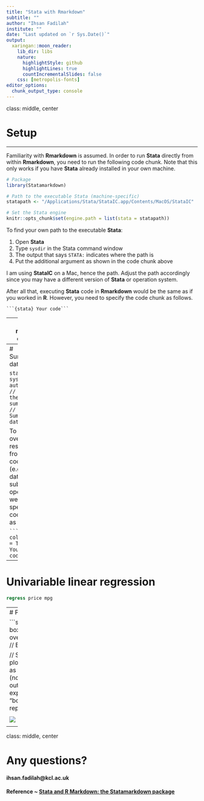 ```yaml
---
title: "Stata with Rmarkdown"
subtitle: ""
author: "Ihsan Fadilah"
institute: ""
date: "Last updated on `r Sys.Date()`"
output:
  xaringan::moon_reader:
    lib_dir: libs
    nature:
      highlightStyle: github
      highlightLines: true
      countIncrementalSlides: false
    css: [metropolis-fonts]
editor_options: 
  chunk_output_type: console
---
```

class: middle, center

# Setup

---

Familiarity with **Rmarkdown** is assumed. In order to run **Stata** directly from within **Rmarkdown**, you need to run the following code chunk. Note that this only works if you have **Stata** already installed in your own machine.

```r
# Package
library(Statamarkdown)

# Path to the executable Stata (machine-specific)
statapath <- "/Applications/Stata/StataIC.app/Contents/MacOS/StataIC"

# Set the Stata engine
knitr::opts_chunk$set(engine.path = list(stata = statapath))
```

To find your own path to the executable **Stata**:

1. Open **Stata**
1. Type `sysdir` in the Stata command window
1. The output that says `STATA:` indicates where the path is
1. Put the additional argument as shown in the code chunk above

I am using **StataIC** on a Mac, hence the path. Adjust the path accordingly since you may have a different version of **Stata** or operation system.

After all that, executing **Stata** code in **Rmarkdown** would be the same as if you worked in **R**. However, you need to specify the code chunk as follows.

` ```{stata} Your code``` `

---
class: middle, center

# Stata code with output

---
# Summarise data

```stata
sysuse auto, clear  // Read in the data
summarize           // Summarise data
```

To carry over the results from this code (e.g. loaded dataset) in subsequent operations, we need to specify the code chunk as follows.

` ```{stata, collectcode = TRUE} Your code``` `

---
# Univariable linear regression

```stata
regress price mpg
```

---
# Plot

```stata
graph box mpg, over(foreign) // Box plot

// Save the plot to show as follows (not a direct output)
graph export "boxplot.svg", replace
```

<p align="center">

  <img src = "boxplot.svg">

</p>

---
class: middle, center

# Any questions?

#### ihsan.fadilah@kcl.ac.uk

#### Reference ~ [Stata and R Markdown: the Statamarkdown package](https://www.ssc.wisc.edu/~hemken/Stataworkshops/stata.html#stata-and-r-markdown)








